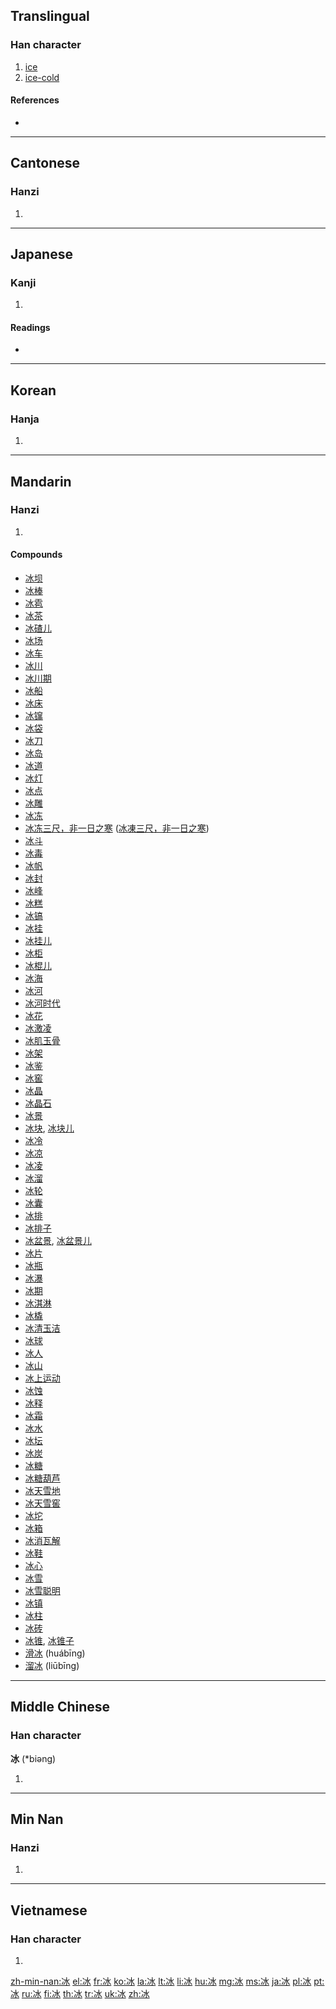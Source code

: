 {{also|氷}}
==Translingual==

===Han character===
{{Han char|rn=15|rad=冫|as=04|sn=6|four=3213<sub>0</sub>|canj=戈一水 (IME)|ids=⿰[[冫]][[水]]}}

# [[ice]]
# [[ice-cold]]

====References====
* {{Han ref|kx=0131.240|dkj=01612|dj=0294.150|hdz=10295.090|uh=51B0|ud=20912|bh=A642|bd=42562}}

----

==Cantonese==

===Hanzi===
{{yue-hanzi|jyut=|y=bing1}}

# {{defn|lang=yue|sort=冫04}}

----

==Japanese==

===Kanji===
{{ja-kanji|grade=|rs=冫04}}

# {{defn|lang=ja|sort=冫04}}

====Readings====
* {{ja-readings|on=[[ひょう]] (hyō)|kun=[[こおり]] (koori), [[ひ]] (hi)}}

----

==Korean==

===Hanja===
{{ko-hanja|hangeul=빙|rv=bing|mr=ping}}

# {{defn|lang=ko|sort=冫04}}

----

==Mandarin==

===Hanzi===
{{cmn-hanzi|pin=[[bīng]] ([[bing1]]), [[níng]] ([[ning2]])|wg=ping<sup>1</sup>, ning<sup>2</sup>}}

# {{defn|lang=cmn|sort=冫04}}

====Compounds====
* [[冰坝]]
* [[冰棒]]
* [[冰雹]]
* [[冰茶]]
* [[冰碴儿]]
* [[冰场]]
* [[冰车]]
* [[冰川]]
* [[冰川期]]
* [[冰船]]
* [[冰床]]
* [[冰镩]]
* [[冰袋]]
* [[冰刀]]
* [[冰岛]]
* [[冰道]]
* [[冰灯]]
* [[冰点]]
* [[冰雕]]
* [[冰冻]]
* [[冰冻三尺，非一日之寒]] ([[冰凍三尺，非一日之寒]])
* [[冰斗]]
* [[冰毒]]
* [[冰帆]]
* [[冰封]]
* [[冰峰]]
* [[冰糕]]
* [[冰镐]]
* [[冰挂]]
* [[冰挂儿]]
* [[冰柜]]
* [[冰棍儿]]
* [[冰海]]
* [[冰河]]
* [[冰河时代]]
* [[冰花]]
* [[冰激凌]]
* [[冰肌玉骨]]
* [[冰架]]
* [[冰鉴]]
* [[冰窖]]
* [[冰晶]]
* [[冰晶石]]
* [[冰景]]
* [[冰块]], [[冰块儿]]
* [[冰冷]]
* [[冰凉]]
* [[冰凌]]
* [[冰溜]]
* [[冰轮]]
* [[冰囊]]
* [[冰排]]
* [[冰排子]]
* [[冰盆景]], [[冰盆景儿]]
* [[冰片]]
* [[冰瓶]]
* [[冰瀑]]
* [[冰期]]
* [[冰淇淋]]
* [[冰橇]]
* [[冰清玉洁]]
* [[冰球]]
* [[冰人]]
* [[冰山]]
* [[冰上运动]]
* [[冰蚀]]
* [[冰释]]
* [[冰霜]]
* [[冰水]]
* [[冰坛]]
* [[冰炭]]
* [[冰糖]]
* [[冰糖葫芦]]
* [[冰天雪地]]
* [[冰天雪窖]]
* [[冰坨]]
* [[冰箱]]
* [[冰消瓦解]]
* [[冰鞋]]
* [[冰心]]
* [[冰雪]]
* [[冰雪聪明]]
* [[冰镇]]
* [[冰柱]]
* [[冰砖]]
* [[冰锥]], [[冰锥子]]
* [[滑冰]] (huábīng)
* [[溜冰]] (liūbīng)

----

==Middle Chinese==

===Han character===
'''冰''' (*biəng)<!--asterisk indicates that this is a reconstructed pronunciation-->

# {{defn|lang=zhx-mid|sort=冫04}}

----

==Min Nan==

===Hanzi===
{{nan-hanzi|poj=[[peng]] (peng<sup>1</sup>)}}

# {{defn|lang=nan}}

----

==Vietnamese==

===Han character===
{{vi-hantu|[[băng]], [[bâng]], [[phăng]], [[bưng]], [[văng]]|rs=冫04}}

# {{defn|lang=vi|sort=冫04}}

[[zh-min-nan:冰]]
[[el:冰]]
[[fr:冰]]
[[ko:冰]]
[[la:冰]]
[[lt:冰]]
[[li:冰]]
[[hu:冰]]
[[mg:冰]]
[[ms:冰]]
[[ja:冰]]
[[pl:冰]]
[[pt:冰]]
[[ru:冰]]
[[fi:冰]]
[[th:冰]]
[[tr:冰]]
[[uk:冰]]
[[zh:冰]]